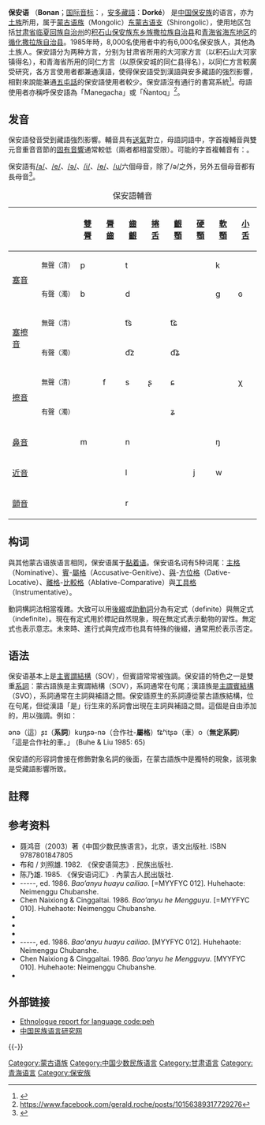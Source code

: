 {{Infobox Language
|name=保安语
|nativename=[ˌpaoˈnaŋ]
|familycolor=Altaic
|states=[[中国|中国]]
|region=[[甘肃省|甘肃省]]、[[青海省|青海省]]
|speakers=6,000
|fam1=[[蒙古语族|蒙古语族]]
|fam2=东蒙古语支
|fam3=蒙古尔次语支
|iso2=tut
|iso3=peh
|glotto=bona1250
|glottorefname=Bonan
|vitality=d
|notice=IPA
}}

'''保安语''' （'''Bonan'''；[[国际音标|国际音标]]：{{IPA-mn|p⁼aoˈnaŋ|}}，[[安多方言|安多藏語]]：'''Dorké'''） 是[[中国|中国]][[保安族|保安族]]的语言，亦为[[土族|土族]]所用，属于[[蒙古语族|蒙古语族]]（Mongolic）[[东蒙古语支|东蒙古语支]]（Shirongolic），使用地区包括[[甘肃省|甘肃省]][[临夏回族自治州|临夏回族自治州]]的[[积石山保安族东乡族撒拉族自治县|积石山保安族东乡族撒拉族自治县]]和[[青海省|青海省]][[海东地区|海东地区]]的[[循化撒拉族自治县|循化撒拉族自治县]]。1985年時，8,000名使用者中約有6,000名保安族人，其他為土族人。保安語分为两种方言，分别为甘肃省所用的大河家方言（以积石山大河家镇得名），和青海省所用的同仁方言（以原保安城的同仁县得名），以同仁方言較廣受研究，各方言使用者都兼通漢語，使得保安語受到漢語與安多藏語的強烈影響，相對來說能兼通[[五屯話|五屯話]]的保安語使用者較少。保安語沒有通行的書寫系統<ref>{{cite book|url=https://books.google.com/books?id=XULERYYEJo0C&q=bao+ans+no+written+language&pg=PA35|title=Islam in China|author=Shoujiang Mi, Jia You|year=2004|publisher=五洲传播出版社|page=57|isbn=7-5085-0533-6|access-date=2010-06-28|archive-date=2021-07-21|archive-url=https://web.archive.org/web/20210721141409/https://books.google.com/books?id=XULERYYEJo0C&q=bao+ans+no+written+language&pg=PA35}}</ref>。母語使用者亦稱呼保安語為「Manegacha」或「Ñantoq」<ref>https://www.facebook.com/gerald.roche/posts/10156389317729276</ref>。

==发音==
保安語發音受到藏語強烈影響。輔音具有[[送氣|送氣]]對立，母語詞語中，字首複輔音與雙元音重音音節的[[固有音響|固有音響]]通常較低（兩者都相當受限）。可能的字首複輔音有：{{IPA|[mp, nt, nt͡ɕ, ntʂ, ŋk, tʰχ, χt͡ɕ, rt͡ɕ, lt͡ɕ, ft, fk, ʂp, ʂk]}}。

保安語有[[開前不圓唇元音|/a/]]、[[半閉前不圓唇元音|/e/]]、[[中央元音|/ə/]]、[[閉前不圓唇元音|/i/]]、[[半閉央圓唇元音|/ɵ/]]、[[閉後圓唇元音|/u/]]六個母音，除了/ə/之外，另外五個母音都有長母音<ref>{{Cite thesis |last=Nugteren |first=Hans |title=Mongolic phonology and the Qinghai-Gansu languages |date=2011 |degree=Ph.D. |publisher=Leiden University |hdl=1887/18188 |hdl-access=free}}</ref>。

{| class="wikitable" style="text-align:center"
|+保安語輔音
! colspan="2" |
![[雙唇音|雙脣]]
![[唇齒音|脣齒]]
![[齒齦音|齒齦]]
![[捲舌音|捲舌]]
![[齦顎音|齦顎]]
![[硬顎音|硬顎]]
![[軟顎音|軟顎]]
![[小舌音|小舌]]
![[聲門音|聲門]]
|-
! rowspan="2" |[[塞音|塞音]]
!<small>無聲（清）</small>
|p
|
|t
|
|
|
|k
|
|
|-
!<small>有聲（濁）</small>
|b
|
|d
|
|
|
|g
|ɢ
|
|-
! rowspan="2" |[[塞擦音|塞擦音]]
!<small>無聲（清）</small>
|
|
|t͡s
|
|t͡ɕ
|
|
|
|
|-
!<small>有聲（濁）</small>
|
|
|d͡z
|
|d͡ʑ
|
|
|
|
|-
! rowspan="2" |[[擦音|擦音]]
!<small>無聲（清）</small>
|
|f
|s
|ʂ
|ɕ
|
|
|χ
|h
|-
!<small>有聲（濁）</small>
|
|
|
|
|ʑ
|
|
|
|
|-
! colspan="2" |[[鼻音|鼻音]]
|m
|
|n
|
|
|
|ŋ
|
|
|-
! colspan="2" |[[近音|近音]]
|
|
|l
|
|
|j
|w
|
|
|-
! colspan="2" |[[顫音|顫音]]
|
|
|r
|
|
|
|
|
|
|}


==构词==
與其他蒙古语族语言相同，保安语属于[[黏着语|黏着语]]。保安语名词有5种词尾：[[主格|主格]]（Nominative）、[[賓格|賓]]-[[屬格|屬格]]（Accusative-Genitive）、[[與格|與]]-[[方位格|方位格]]（Dative-Locative）、[[離|離格]]-[[比較格|比較格]]（Ablative-Comparative）與[[工具格|工具格]]（Instrumentative）。

動詞構詞法相當複雜。大致可以用[[接尾辭|後綴]]或[[助動詞|助動詞]]分為有定式（definite）與無定式（indefinite）。現在有定式用於標記自然現象，現在無定式表示動物的習性。無定式也表示意志。未來時、進行式與完成市也具有特殊的後綴，通常用於表示否定。

==语法==
保安语基本上是[[主賓謂結構|主賓謂結構]]（SOV），但賓語常常被強調。保安語的特色之一是雙重[[系詞|系詞]]：蒙古語族是主賓謂結構（SOV），系詞通常在句尾；漢語族是[[主謂賓結構|主謂賓結構]]（SVO），系詞通常在主詞與補語之間。保安語原生的系詞遵從蒙古語族結構，位在句尾，但從漢語「是」衍生來的系詞{{IPA|[ʂɪ]}}會出現在主詞與補語之間。這個{{IPA|[ʂɪ]}}是自由添加的，用以強調。例如：

ənə（這）ʂɪ（'''系詞'''）kuŋʂə-nə（合作社-'''屬格'''）t͡ɕʰitʂə（車）o（'''無定系詞'''）
「這是合作社的車。」 (Buhe & Liu 1985: 65)

保安語的形容詞會接在修飾對象名詞的後面，在蒙古語族中是獨特的現象，該現象是受藏語影響所致。

==註釋==
{{reflist}}

==参考资料==
{{refbegin|2}}
* 聂鸿音（2003）著《中国少数民族语言》，北京，语文出版社. ISBN 9787801847805
* 布和 / 刘照雄. 1982. 《保安语简志》. 民族出版社.
* 陈乃雄. 1985. 《保安语词汇》. 內蒙古人民出版社.
*-----, ed. 1986. ''Bao’anyu huayu cailiao''. [=MYYFYC 012]. Huhehaote: Neimenggu Chubanshe.
*Chen Naixiong & Cinggaltai. 1986. ''Bao’anyu he Mengguyu''. [=MYYFYC 010]. Huhehaote: Neimenggu Chubanshe.
* {{Citation |last=Üjiyediin Chuluu (Chaolu Wu) |title=Introduction, Grammar, and Sample Sentences for Baoan |date=November 1994 |url=http://sino-platonic.org/complete/spp058_baoan_language.pdf |issue=58 |series=Sino-Platonic Papers |accessdate=2021-09-22 |archive-date=2021-11-05 |archive-url=https://web.archive.org/web/20211105143419/http://sino-platonic.org/complete/spp058_baoan_language.pdf }}
* {{Citation |editor=Buhe Zhaoxiong |editor2=Liu Zhaoxiong |year=1982 |title=Bao'anyu jianzhi |location=Beijing |publisher=Renmin Chubanshe}}
* {{Citation |editor=Chen Naixiong |year=1985 |title=Bao'anyu cihui |series=Menggu yuzu yuyan fangyan yanjiu cishu 011 |location=Huhehaote |publisher=Neimenggu Chubanshe}}
* -----, ed. 1986. ''Bao'anyu huayu cailiao''. [MYYFYC 012]. Huhehaote: Neimenggu Chubanshe.
* Chen Naixiong & Cinggaltai. 1986. ''Bao'anyu he Mengguyu''. [MYYFYC 010]. Huhehaote: Neimenggu Chubanshe.
* {{Cite thesis |last=Fried |first=Robert Wayne |title=A grammar of Bao'an Tu: a Mongolic language of northwest China |date=2010 |degree=Ph.D. |publisher=State University of New York at Buffalo |url=https://pqdtopen.proquest.com/pubnum/3407976.html |via=PQDT Open |access-date=2021-09-22 |archive-date=2021-07-21 |archive-url=https://web.archive.org/web/20210721141509/https://pqdtopen.proquest.com/pubnum/3407976.html }}
{{refend}}

==外部链接==
*[http://www.ethnologue.com/show_language.asp?code=peh Ethnologue report for language code:peh]{{Wayback|url=http://www.ethnologue.com/show_language.asp?code=peh |date=20080918064319 }}
*[https://web.archive.org/web/20110707051344/http://www.ethnic-languages.org.cn/baoanyu.htm 中国民族语言研究网]
{{-}}
{{蒙古语族|state=collapsed}}
{{中國語言|state=collapsed}}

[[Category:蒙古语族|Category:蒙古语族]]
[[Category:中国少数民族语言|Category:中国少数民族语言]]
[[Category:甘肃语言|Category:甘肃语言]]
[[Category:青海语言|Category:青海语言]]
[[Category:保安族|Category:保安族]]
